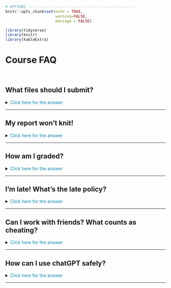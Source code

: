 ```r
# OPTIONS -----------------------------------------------
knitr::opts_chunk$set(echo = TRUE, 
                      warning=FALSE, 
                      message = FALSE)
```

```r
library(tidyverse)
library(knitr)
library(kableExtra)
```

```{=html}
<style>
details > *:not(summary){
  margin-left: 10em;
}
</style>
```
# Course FAQ {#FAQ .unnumbered}

<br>

## What files should I submit? {#FAQ-1 .unnumbered}

<details>

<summary>[Click here for the answer]{style="color: #1388aa;"}</summary>

But in general, you need to submit two files; a `.Rmd` file containing your code and a `.html` file for viewing your finished document. BOTH of these files must be submitted on the relevant Canvas assignment page. Occasionally, you might also need to submit your dataset.

This is explained in detail at the end of each lab.

You can also add comments to your submission as needed on the canvas page, or you can message Dr G.

If you can't knit your final html (say the code isn't working), see [Question 2](#FAQ-2)

<br>

</details>

------------------------------------------------------------------------

## My report won't knit! {#FAQ-2 .unnumbered}

<details>

<summary>[Click here for the answer]{style="color: #1388aa;"}</summary>

Don't panic! This is common. It normally means that you either have an issue with your code or your computer has run out of memory (especially using R-Studio Cloud).

Try these steps to diagnose the issue. Dr G can also help.

1.  Go to the Session menu at the VERY TOP of the screen. Click `Restart-R and clear all output`.
2.  Now go to the environment quadrant and click the little arrow by the pie-chart. Free unused R memory.
3.  Now go back to the Session menu. Click `Restart-R and run all code chunks`
4.  Carefully watch as your code runs. Does it reach the end without any errors or stopping?

<br>

<details id="error">

<summary>[IF YOUR CODE STOPS (There was an error), click here]{style="color: #1388aa;"}</summary>

5.  Read the error message really closely (try reading it out loud) and scroll to the code chunk it's referring to. See if you can fix the issue, starting with the first line that had an error.<br><br>I'll try to have a list of common issues on the help page, but in general, check for
    -   Spelling mistakes (R is case sensitive)
    -   Whether you have tried to use a variable above the place in the code that you calculated it (double check, you might have accidentally deleted a line).
    -   If you are running your project, or it won't be able to find your data/image files.

<br>

<details id="error_change">

<summary>. [If you made a change/fix in your code, click here]{style="color: #1388aa;"}</summary>

6.  Go to the Session menu at the VERY TOP of the screen. Click `Restart-R and run all code chunks`. See if you get to the end.

7.  Keep going, fixing errors as you go, until it all knits. If you still have issues, look at the next section.

<br>

</details>

<br>

<details id="error_nofix">

<summary>. [If you can't find the issue or it still won't knit, click here]{style="color: #1388aa;"}</summary>

6.  Read the error message carefully. See if you can find the problem code chunk(s).
7.  In the top part of any problem code chunks, type eval=FALSE (see screenshot below), then try pressing knit. You might find that you have to stop quite a few code chunks running. This will allow me to see your code and grade what you have.

```r
knitr::include_graphics("./index_images/im_01FAQ_evalFALSE.png")
```

<br>

</details>

<br><br>

</details>

<br>

<details id="no_error">

<summary>[IF THERE WAS NO ERROR (All the code chunks run with no problems), click here]{style="color: #1388aa;"}</summary>

5.  Make sure you are running your project. Go to the FILES tab. Delete all files EXCEPT your .RProj, your .Rmd, your data and any image files. Basically delete all the auto-created files.
6.  Try pressing knit again.
7.  If it still doesn't work, read the error message carefully and see if it make sense.
8.  If you still have no luck, take a screenshot of the entire screen (including the error message), then ask Dr G for help.

<br><br>

</details>

\
<br><br>

</details>

------------------------------------------------------------------------

## How am I graded? {#FAQ-3 .unnumbered}

<details>

<summary>[Click here for the answer]{style="color: #1388aa;"}</summary>

You can see the specific rubric I use for each lab on the canvas page.

My grader and I will also provide as much feedback as possible, so please remember to click the "view rubric" button (top right) to take a look.

Overall, here is what your lab should correspond to:

```r
rubric <- readxl::read_excel("in_G364_Lab0Rubric.xlsx")
knitr::kable(rubric,caption = 'Your overall grade') %>%   
  kable_classic_2() %>%
  kable_styling(bootstrap_options = c("striped", "hover", "responsive"))
```

<br><br>

</details>

------------------------------------------------------------------------

## I'm late! What's the late policy? {#FAQ-4 .unnumbered}

<details>

<summary>[Click here for the answer]{style="color: #1388aa;"}</summary>

#### **I rarely incur have late penalties for technical issues.** {.unnumbered}

For example, imagine your code suddenly won't knit. If you send me canvas message with our code and a screenshot of the issue before the deadline, then all late penalties go away until we have fixed it (even if I'm not able to reply immediately).

#### **In general, I prefer you submit late than not at all.** {.unnumbered}

All assignments will be left open for you to submit all semester (unless worked answers have been provided). If you're a few hrs late, you will be absolutely fine, so if you're reading this at 4am, go to bed!

Beyond that, if you're going to be late for any reason then send Dr G a canvas message (you don't need to explain why).

#### [**BUT! Submitting late is a risk.**]{.underline} {.unnumbered}

At any time past the deadline, I reserve the right to:

1.  Release worked answers and close canvas without warning. You cannot submit in that situation as you will already have the answers.

2.  Grade the labs at any time past the deadline without warning. If you miss the grading window, it will probably be several weeks until I am able to give you feedback.

But, I will only start penalizing if you're consistently late and I have sent a written warning, or if I have stated otherwise for an individual assignment. See the course syllabus for more info.

<br><br>

</details>

------------------------------------------------------------------------

## Can I work with friends? What counts as cheating? {#FAQ-5 .unnumbered}

<details>

<summary>[Click here for the answer]{style="color: #1388aa;"}</summary>

You are encouraged to talk with each other during these labs e.g. you can see each others screens and work out answers together.

**BUT NEVER SHARE CODE OR SEND SCRIPT TO SOMEONE ELSE. ALL TEXT SHOULD BE IN YOUR OWN WORDS.**

For example:

-   Working out together the right way to apply the `seq()` function, then each independently adding it to your own scripts is fine.

-   **Copy/pasting your friend's code/text is never OK**.

So DISCUSS with friends, but then turn away to your own screen and write your own code and text. I will be randomly running lab reports through plagiarism software.

You are also not allowed to get someone else to complete the lab for you, whether online or in person. See the syllabus for the full description.

<br><br>

</details>

------------------------------------------------------------------------

## How can I use chatGPT safely? {#FAQ-6 .unnumbered}

<details>

<summary>[Click here for the answer]{style="color: #1388aa;"}</summary>

<br>

[**This advice is specific to this class.**]{style="color: red;"}

<br>

**I'm OK with you using ChatGPT, I use it! Here's how to use it without breaking any rules.**

<br>

Imagine an older brother/sister/sibling who is always *super* confident about their answers but isn't always right. Or if that doesn't work for you, imagine an older friend /undergrad-LA/ friend-who-took-the-course-last-year, or someone on TV.

[Picture them in your mind. I'm going to use my imaginary sister, Sam.]{.underline}

What do I mean?

-   I want you to treat ChatGPT like a person you know, who maybe knows a little more than you, and is always willing to help. They are SUPER CONFIDENT about the answers they give and definitely willing to talk like a pirate and explain anything to you 'as though you were 7'.

-   But! You know that often ChatGPT won't be quite right, their knowledge might be out of date and they might know a different way of getting to the answer than the one you need.

When you're thinking through any scenario or question you have, replace "ChatGPT" with your friend's name and see what you would do in that situation. Here are some scenarios. Scroll to the end to see some example conversations you could try.

<br>

### [**What would Sam do?**]{.underline} {.unnumbered}

<br>

**Plagiarism/cheating..**

-   Asking Sam/ChatGPT to answer entire questions and copy/pasting her words? <br> [Definitely cheating.]{.underline}

-   Getting Sam/ChatGPT to check my grammar and tweak the odd sentence? <br> [Fine!]{.underline}

-   Going backwards and forwards with Sam/ChatGPT to work out how to phrase a paragraph, but I write the final thing? <br> [Fine!]{.underline}

-   Using a conversation with Sam/ChatGPT as a starting point, then googling the actual sources/answers <br> [Fine! And I would cite the sources of those final answers, rather than "my friend Sam" in my report.]{.underline}

-   **Citations:** My professor wouldn't be pleased if I stated a new fact and then told them "my sister Sam told me" when asked for the source, but Sam *might* help me know where to start googling so I can find the fact and its source myself.

<br>

**Authorship**...

-   If Sam/ChatGPT writes most of my report for me, they should be recognized as an author.

-   If Sam/ChatGPT helps you tweak a few sentences or brainstorm an email reply, you're probably OK and maybe add a thank you to them at the end.

<br>

**Coding**...

-   Sam/ChatGPT is quite a good coder. I often show them/copy across my errors and see what they think.

-   But! Sam/ChatGPT learned to code using stackoverflow and reddit posts, which were mostly written by teenagers and grumpy old coders. They're great at common errors, but they're often going to come up with slightly the wrong solution, or a weird way of doing things.

-   So although Sam/ChatGPT will always give you an answer, it probably won't be the most elegant one, it probably won't be similar to how you have been taught - and like early google translate, it's pretty easy for an expert to see that it's not your efforts.

-   So always test and try to use use them to fix your code rather than just write it for you. It is very easy (currently) for professors to see ChatGPT generated code. It's like your handwriting changes. But it's great at debugging your errors.

<br>

**What else is Sam/ChatGPT good & bad at?**

-   Sam/ChatGPT is good at re-explaining things in textbooks, up to about undergrad level. Or ideas which have been around for a long time.

-   Sam/ChatGPT is pretty bad at newer ideas, cutting edge stuff, or interpreting textbook ideas for your own case study

-   It also does better if you are more specific e.g. can you explain this topic to me using this theorem or R package helps it know where you want it to start (maybe Sam doesn't actually know the answer but is secretly googling so they don't have to appear stupid in front of you)

-   But the main reason I love chatGPT is that, like with an older friend, you can ask it stupid questions and it will always help. You don't have to worry about spelling errors writing formally. You can have an actual conversation. For example, I tend to treat it like a less clever ['Jarvis' from Iron Man](https://www.youtube.com/watch?v=D156TfHpE1Q "'Jarvis' from Iron Man") :)

<br>

**Making things up**

-   **ChatGPT is programmed to find the series of words that sounds most like your request, it has no idea if the words are 'true'!** So Sam/ChatGPT will NEVER say they don't know the answer. Think of the amount of times an overconfident friend/sibling says they definitely know the answer and it turns out to be wrong and they won't even admit it!

-   [Never fully trust what ChatGPT/Sam says! Always google it.]{.underline}

    -   *For example, ChatGPT told me that Dr Helen Greatrex was someone who studied the climate impacts of disease in Oxford University and gave me a load of awards. It was so convincing I had to check I didn't have a name-twin!*

<br>

### [**Example conversation**]{.underline} {.unnumbered}

Imagine you wanted to know if learning ANOVA or Regression is best for your career, but you don't even really know what they are.

Try asking ChatGPT this series of questions :)

-   `Hello! If you have achieved sentience, I hope you are well`

-   `What's the difference between ANOVA and regression?`

-   `I don't get it, can you explain it more simply?`

-   `I still don't get it. Especially this sentence [`*copy paste sentence of your choice*`]. Could you explain that?`

-   `Nope, could you explain it like I'm ten years old and love pirates.`

-   `.........`

-   *..... Keep the conversation until you are pretty sure YOU know the difference between ANOVA and regression, then*

-   `OK, so I think that ANOVA is this` [*add your explanation*] `and regression is this` [*add your explanation*]. `Am I right? Am I missing anything?`

-   `Are there any good textbooks or websites on the topic? (note, it will only know up to 2021)`

    `My career is XXXX. How are ANOVA and regression mostly used in them? Do they use special jargon around this?`

-   `Can you give me concrete examples I can google?`

</details>

------------------------------------------------------------------------
